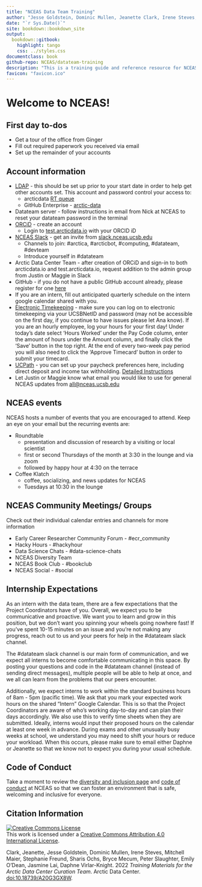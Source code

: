 ```yaml
---
title: "NCEAS Data Team Training"
author: "Jesse Goldstein, Dominic Mullen, Jeanette Clark, Irene Steves, Mitchell Maier, Bryce Mecum, Peter Slaughter, Emily O'Dean, Jasmine Lai, Daphne Virlar-Knight, Maggie Klope"
date: "`r Sys.Date()`"
site: bookdown::bookdown_site
output: 
  bookdown::gitbook:
    highlight: tango
    css: ../styles.css
documentclass: book
github-repo: NCEAS/datateam-training
description: "This is a training guide and reference resource for NCEAS data team members working on the SASAP and Arctic Data Center projects"
favicon: "favicon.ico"
---
```


# Welcome to NCEAS! {.unnumbered}

## First day to-dos {.unnumbered}

-   Get a tour of the office from Ginger
-   Fill out required paperwork you received via email
-   Set up the remainder of your accounts

## Account information {.unnumbered}

-   <a href="https://identity.nceas.ucsb.edu/identity/cgi-bin/ldapweb.cgi?cfg=account" target="_blank">LDAP</a> - this should be set up prior to your start date in order to help get other accounts set. This account and password control your access to:
    -   arcticdata <a href="https://support.nceas.ucsb.edu/rt/" target="_blank">RT queue</a>
    -   GitHub Enterprise - <a href="https://github.nceas.ucsb.edu/KNB/arctic-data/" target="_blank">arctic-data</a>
-   Datateam server - follow instructions in email from Nick at NCEAS to reset your datateam password in the terminal
-   <a href="https://orcid.org/register" target="_blank">ORCiD</a> - create an account
    -   Login to <a href="https://test.arcticdata.io" target="_blank">test.arcticdata.io</a> with your ORCID iD
-   <a href="http://nceas.slack.com" target="_blank">NCEAS Slack</a> - get an invite from <a href="http://slack.nceas.ucsb.edu" target="_blank">slack.nceas.ucsb.edu</a>
    -   Channels to join: #arctica, #arcticbot, #computing, #datateam, #devteam
    -   Introduce yourself in #datateam
-   Arctic Data Center Team - after creation of ORCiD and sign-in to both arcticdata.io and test.arcticdata.io, request addition to the admin group from Justin or Maggie in Slack
-   GitHub - if you do not have a public GitHub account already, please register for one <a href="https://github.com/join?source=header-home" target="_blank">here</a>
-   If you are an intern, fill out anticipated quarterly schedule on the intern google calendar shared with you.
-   <a href="https://timekeeping.ucsb.edu/" target="_blank">Electronic Timekeeping</a> - make sure you can log on to electronic timekeeping via your UCSBNetID and password (may not be accessible on the first day, if you continue to have issues please let Ana know). If you are an hourly employee, log your hours for your first day! Under today's date select 'Hours Worked' under the Pay Code column, enter the amount of hours under the Amount column, and finally click the 'Save' button in the top right. At the end of every two-week pay period you will also need to click the 'Approve Timecard' button in order to submit your timecard.\
-   <a href="https://www.ucpath.ucsb.edu/" target="_blank">UCPath</a> - you can set up your paycheck preferences here, including direct deposit and income tax withholding. <a href="https://www.ucpath.ucsb.edu/employee-self-service" target="_blank">Detailed Instructions</a>
-   Let Justin or Maggie know what email you would like to use for general NCEAS updates from [all\@nceas.ucsb.edu](mailto:all@nceas.ucsb.edu){.email}

## NCEAS events {.unnumbered}

NCEAS hosts a number of events that you are encouraged to attend. Keep an eye on your email but the recurring events are:

-   Roundtable
    -   presentation and discussion of research by a visiting or local scientist
    -   first or second Thursdays of the month at 3:30 in the lounge and via zoom
    -   followed by happy hour at 4:30 on the terrace
-   Coffee Klatch
    -   coffee, socializing, and news updates for NCEAS
    -   Tuesdays at 10:30 in the lounge

## NCEAS Community Meetings/ Groups {.unnumbered}

Check out their individual calendar entries and channels for more information

-   Early Career Researcher Community Forum - #ecr_community
-   Hacky Hours - #hackyhour
-   Data Science Chats - #data-science-chats
-   NCEAS Diversity Team
-   NCEAS Book Club - #bookclub
-   NCEAS Social - #social

## Internship Expectations {.unnumbered}

As an intern with the data team, there are a few expectations that the Project Coordinators have of you. Overall, we expect you to be communicative and proactive. We want you to learn and grow in this position, but we don't want you spinning your wheels going nowhere fast! If you've spent 10-15 minutes on an issue and you're not making any progress, reach out to us and your peers for help in the #datateam slack channel.

The #datateam slack channel is our main form of communication, and we expect all interns to become comfortable communicating in this space. By posting your questions and code in the #datateam channel (instead of sending direct messages), multiple people will be able to help at once, and we all can learn from the problems that our peers encounter.

Additionally, we expect interns to work within the standard business hours of 8am - 5pm (pacific time). We ask that you mark your expected work hours on the shared "Intern" Google Calendar. This is so that the Project Coordinators are aware of who's working day-to-day and can plan their days accordingly. We also use this to verify time sheets when they are submitted. Ideally, interns would input their proposed hours on the calendar at least one week in advance. During exams and other unusually busy weeks at school, we understand you may need to shift your hours or reduce your workload. When this occurs, please make sure to email either Daphne or Jeanette so that we know not to expect you during your usual schedule.

## Code of Conduct {.unnumbered}

Take a moment to review the [diversity and inclusion page](https://www.nceas.ucsb.edu/diversity-inclusion) and [code of conduct](https://www.nceas.ucsb.edu/sites/default/files/2021-11/NCEAS_Code-of-Conduct_Nov2021_0.pdf) at NCEAS so that we can foster an environment that is safe, welcoming and inclusive for everyone.

## Citation Information {.unnumbered}

<a rel="license" href="http://creativecommons.org/licenses/by/4.0/"><img src="https://i.creativecommons.org/l/by/4.0/88x31.png" alt="Creative Commons License" style="border-width:0"/></a><br />This work is licensed under a <a rel="license" href="http://creativecommons.org/licenses/by/4.0/">Creative Commons Attribution 4.0 International License</a>.

Clark, Jeanette, Jesse Goldstein, Dominic Mullen, Irene Steves, Mitchell Maier, Stephanie Freund, Sharis Ochs, Bryce Mecum, Peter Slaughter, Emily O'Dean, Jasmine Lai, Daphne Virlar-Knight. 2022 *Training Materials for the Arctic Data Center Curation Team*. Arctic Data Center. <doi:10.18739/A20G3GX8W>.

